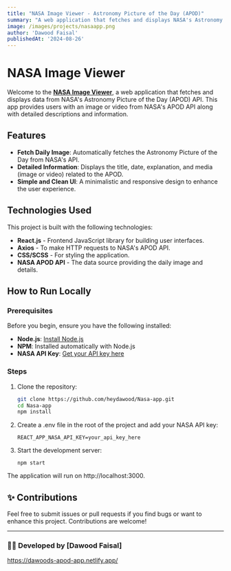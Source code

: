 ```yaml
---
title: "NASA Image Viewer - Astronomy Picture of the Day (APOD)"
summary: "A web application that fetches and displays NASA's Astronomy Picture of the Day (APOD) along with detailed information about the image or video."
image: /images/projects/nasaapp.png
author: 'Dawood Faisal'
publishedAt: '2024-08-26'
---
```




# NASA Image Viewer

Welcome to the [**NASA Image Viewer**](https://dawoods-apod-app.netlify.app/), a web application that fetches and displays data from NASA's Astronomy Picture of the Day (APOD) API. This app provides users with an image or video from NASA's APOD API along with detailed descriptions and information.

## Features

- **Fetch Daily Image**: Automatically fetches the Astronomy Picture of the Day from NASA's API.
- **Detailed Information**: Displays the title, date, explanation, and media (image or video) related to the APOD.
- **Simple and Clean UI**: A minimalistic and responsive design to enhance the user experience.

## Technologies Used

This project is built with the following technologies:

- **React.js** - Frontend JavaScript library for building user interfaces.
- **Axios** - To make HTTP requests to NASA's APOD API.
- **CSS/SCSS** - For styling the application.
- **NASA APOD API** - The data source providing the daily image and details.

## How to Run Locally

### Prerequisites

Before you begin, ensure you have the following installed:

- **Node.js**: [Install Node.js](https://nodejs.org/)
- **NPM**: Installed automatically with Node.js
- **NASA API Key**: [Get your API key here](https://api.nasa.gov/)

### Steps

1. Clone the repository:
   ```bash
   git clone https://github.com/heydawood/Nasa-app.git
   cd Nasa-app
   npm install
   ```
   
2. Create a .env file in the root of the project and add your NASA API key:
   ```
   REACT_APP_NASA_API_KEY=your_api_key_here
   ```
   
3. Start the development server:
   ```
   npm start
   ```
The application will run on http://localhost:3000.

## ✨ Contributions

Feel free to submit issues or pull requests if you find bugs or want to enhance this project. Contributions are welcome!

---

### 👨‍💻 Developed by [Dawood Faisal]

https://dawoods-apod-app.netlify.app/
